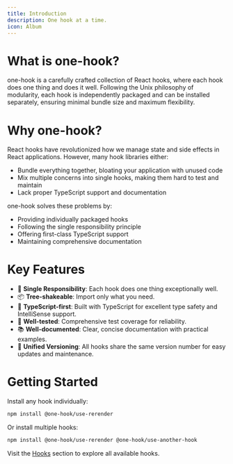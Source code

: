 ```yaml
---
title: Introduction
description: One hook at a time.
icon: Album
---
```


# What is one-hook?

one-hook is a carefully crafted collection of React hooks,
where each hook does one thing and does it well.
Following the Unix philosophy of modularity, each hook is
independently packaged and can be installed separately,
ensuring minimal bundle size and maximum flexibility.

# Why one-hook?

React hooks have revolutionized how we manage state and side
effects in React applications. However, many hook libraries either:

- Bundle everything together, bloating your application with unused code
- Mix multiple concerns into single hooks, making them hard to test and maintain
- Lack proper TypeScript support and documentation

one-hook solves these problems by:

- Providing individually packaged hooks
- Following the single responsibility principle
- Offering first-class TypeScript support
- Maintaining comprehensive documentation

# Key Features

- 🎯 **Single Responsibility**: Each hook does one thing exceptionally well.
- 📦 **Tree-shakeable**: Import only what you need.
- 💪 **TypeScript-first**: Built with TypeScript for excellent type safety and IntelliSense support.
- 🧪 **Well-tested**: Comprehensive test coverage for reliability.
- 📚 **Well-documented**: Clear, concise documentation with practical examples.
- 🔄 **Unified Versioning**: All hooks share the same version number for easy updates and maintenance.

# Getting Started

Install any hook individually:

```bash
npm install @one-hook/use-rerender
```

Or install multiple hooks:

```bash
npm install @one-hook/use-rerender @one-hook/use-another-hook
```

Visit the [Hooks](/hooks) section to explore all available hooks.
